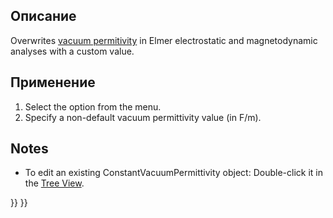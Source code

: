 <languages/>

{{Docnav
|[[FEM_ConstraintBodyHeatSource|Body Heat Source]]
|[[FEM_MeshNetgenFromShape|Mesh From Shape by Netgen]]
|[[FEM_Workbench|FEM]]
|IconL=FEM_ConstraintBodyHeatSource.svg
|IconR=FEM_MeshNetgenFromShape.svg
|IconC=Workbench_FEM.svg
}}

{{GuiCommandContainer|
{{GuiCommand
|Name=FEM ConstantVacuumPermittivity
|MenuLocation=Model → Overwrite Constants → Constant Vacuum Permittivity
|Workbenches=[[FEM_Workbench|FEM]]
|Version=0.19
|SeeAlso=
}}
{{GuiCommandFemInfo
|Solvers=Elmer
}}
}}

<span id="Description"></span>
==Описание==

Overwrites [https://en.wikipedia.org/wiki/Vacuum_permittivity vacuum permitivity] in Elmer electrostatic and magnetodynamic analyses with a custom value.

<span id="Usage"></span>
==Применение==

# Select the {{MenuCommand|Model → Overwrite Constants → [[Image:FEM_ConstantVacuumPermittivity.svg|16px]] Constant Vacuum Permittivity}} option from the menu.
# Specify a non-default vacuum permittivity value (in F/m).

==Notes==

* To edit an existing ConstantVacuumPermittivity object: Double-click it in the [[Tree_View|Tree View]].

{{Docnav
|[[FEM_ConstraintBodyHeatSource|Body Heat Source]]
|[[FEM_MeshNetgenFromShape|Mesh From Shape by Netgen]]
|[[FEM_Workbench|FEM]]
|IconL=FEM_ConstraintBodyHeatSource.svg
|IconR=FEM_MeshNetgenFromShape.svg
|IconC=Workbench_FEM.svg
}}

{{FEM_Tools_navi{{#translation:}}}}
{{Userdocnavi{{#translation:}}}}